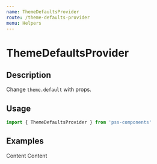 ```yaml
---
name: ThemeDefaultsProvider
route: /theme-defaults-provider
menu: Helpers
---
```



# ThemeDefaultsProvider

## Description

Change `theme.default` with props.


## Usage

```js
import { ThemeDefaultsProvider } from 'pss-components'
```

## Examples

<Playground>
  <Box>
    <Box tm={true} ratio={16 / 9} p={1} mb={1}>
      Content
    </Box>
    <ThemeDefaultsProvider palette='inverted'>
      <Box tm={true} ratio={16 / 9} p={1}>
        Content
      </Box>
    </ThemeDefaultsProvider>
  </Box>
</Playground>
